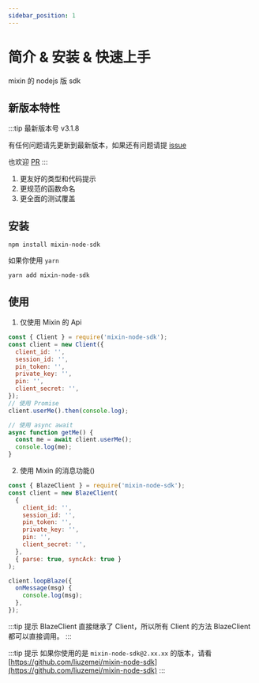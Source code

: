 ```yaml
---
sidebar_position: 1
---
```


# 简介 & 安装 & 快速上手

mixin 的 nodejs 版 sdk

## 新版本特性

:::tip 最新版本号
v3.1.8

有任何问题请先更新到最新版本，如果还有问题请提 [issue](https://github.com/liuzemei/mixin-js-sdk-docs/issues/new)

也欢迎 [PR](https://github.com/liuzemei/mixin-js-sdk-docs/pulls)
:::

1. 更友好的类型和代码提示
2. 更规范的函数命名
3. 更全面的测试覆盖

## 安装

```shell
npm install mixin-node-sdk
```

如果你使用 `yarn`

```shell
yarn add mixin-node-sdk
```

## 使用

1. 仅使用 Mixin 的 Api

```js
const { Client } = require('mixin-node-sdk');
const client = new Client({
  client_id: '',
  session_id: '',
  pin_token: '',
  private_key: '',
  pin: '',
  client_secret: '',
});
// 使用 Promise
client.userMe().then(console.log);

// 使用 async await
async function getMe() {
  const me = await client.userMe();
  console.log(me);
}
```

2. 使用 Mixin 的消息功能()

```js
const { BlazeClient } = require('mixin-node-sdk');
const client = new BlazeClient(
  {
    client_id: '',
    session_id: '',
    pin_token: '',
    private_key: '',
    pin: '',
    client_secret: '',
  },
  { parse: true, syncAck: true }
);

client.loopBlaze({
  onMessage(msg) {
    console.log(msg);
  },
});
```

:::tip 提示
BlazeClient 直接继承了 Client，所以所有 Client 的方法 BlazeClient 都可以直接调用。
:::

:::tip 提示
如果你使用的是 `mixin-node-sdk@2.xx.xx` 的版本，请看 [https://github.com/liuzemei/mixin-node-sdk](https://github.com/liuzemei/mixin-node-sdk)
:::
